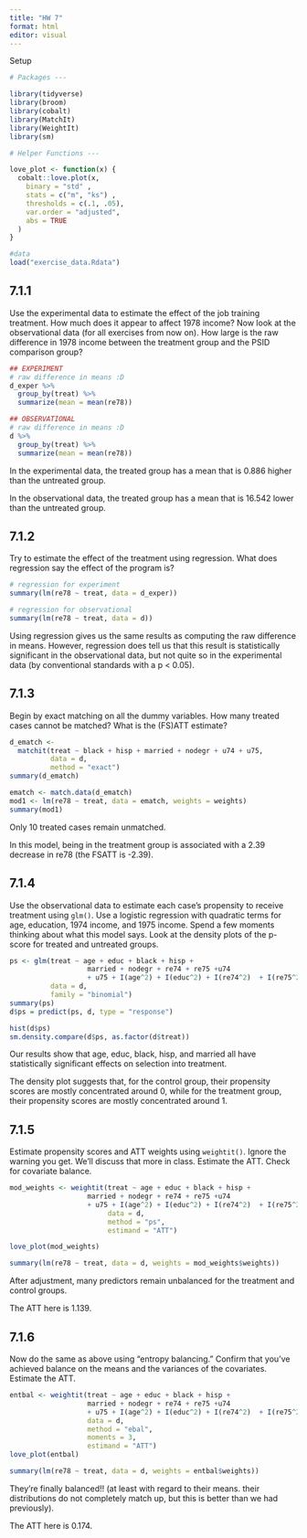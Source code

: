 ```yaml
---
title: "HW 7"
format: html
editor: visual
---
```


Setup

```r
# Packages ---

library(tidyverse)
library(broom)
library(cobalt)
library(MatchIt)
library(WeightIt)
library(sm)

# Helper Functions ---

love_plot <- function(x) {
  cobalt::love.plot(x, 
    binary = "std" ,
    stats = c("m", "ks") ,
    thresholds = c(.1, .05),
    var.order = "adjusted",
    abs = TRUE
  )
}

#data
load("exercise_data.Rdata")
```

## 7.1.1

Use the experimental data to estimate the effect of the job training treatment. How much does it appear to affect 1978 income? Now look at the observational data (for all exercises from now on). How large is the raw difference in 1978 income between the treatment group and the PSID comparison group?

```r
## EXPERIMENT
# raw difference in means :D
d_exper %>% 
  group_by(treat) %>% 
  summarize(mean = mean(re78))

## OBSERVATIONAL
# raw difference in means :D
d %>% 
  group_by(treat) %>% 
  summarize(mean = mean(re78))
```

In the experimental data, the treated group has a mean that is 0.886 higher than the untreated group.

In the observational data, the treated group has a mean that is 16.542 lower than the untreated group.

## 7.1.2

Try to estimate the effect of the treatment using regression. What does regression say the effect of the program is?

```r
# regression for experiment 
summary(lm(re78 ~ treat, data = d_exper))

# regression for observational
summary(lm(re78 ~ treat, data = d))
```

Using regression gives us the same results as computing the raw difference in means. However, regression does tell us that this result is statistically significant in the observational data, but not quite so in the experimental data (by conventional standards with a p \< 0.05).

## 7.1.3

Begin by exact matching on all the dummy variables. How many treated cases cannot be matched? What is the (FS)ATT estimate?

```r
d_ematch <-
  matchit(treat ~ black + hisp + married + nodegr + u74 + u75,
          data = d,
          method = "exact")
summary(d_ematch)

ematch <- match.data(d_ematch)
mod1 <- lm(re78 ~ treat, data = ematch, weights = weights)
summary(mod1)
```

Only 10 treated cases remain unmatched.

In this model, being in the treatment group is associated with a 2.39 decrease in re78 (the FSATT is -2.39).

## 7.1.4

Use the observational data to estimate each case’s propensity to receive treatment using `glm()`. Use a logistic regression with quadratic terms for age, education, 1974 income, and 1975 income. Spend a few moments thinking about what this model says. Look at the density plots of the p-score for treated and untreated groups.

```r
ps <- glm(treat ~ age + educ + black + hisp +
                   married + nodegr + re74 + re75 +u74
                   + u75 + I(age^2) + I(educ^2) + I(re74^2)  + I(re75^2),
          data = d,
          family = "binomial")
summary(ps)
d$ps = predict(ps, d, type = "response")

hist(d$ps)
sm.density.compare(d$ps, as.factor(d$treat))
```

Our results show that age, educ, black, hisp, and married all have statistically significant effects on selection into treatment.

The density plot suggests that, for the control group, their propensity scores are mostly concentrated around 0, while for the treatment group, their propensity scores are mostly concentrated around 1.

## 7.1.5

Estimate propensity scores and ATT weights using `weightit()`. Ignore the warning you get. We’ll discuss that more in class. Estimate the ATT. Check for covariate balance.

```r
mod_weights <- weightit(treat ~ age + educ + black + hisp +
                   married + nodegr + re74 + re75 +u74
                   + u75 + I(age^2) + I(educ^2) + I(re74^2)  + I(re75^2),
                        data = d,
                        method = "ps",
                        estimand = "ATT")

love_plot(mod_weights)

summary(lm(re78 ~ treat, data = d, weights = mod_weights$weights))
```

After adjustment, many predictors remain unbalanced for the treatment and control groups.

The ATT here is 1.139.

## 7.1.6

Now do the same as above using “entropy balancing.” Confirm that you’ve achieved balance on the means and the variances of the covariates. Estimate the ATT.

```r
entbal <- weightit(treat ~ age + educ + black + hisp +
                   married + nodegr + re74 + re75 +u74
                   + u75 + I(age^2) + I(educ^2) + I(re74^2)  + I(re75^2), 
                   data = d,
                   method = "ebal",
                   moments = 3,
                   estimand = "ATT")
love_plot(entbal)

summary(lm(re78 ~ treat, data = d, weights = entbal$weights))
```

They're finally balanced!! (at least with regard to their means. their distributions do not completely match up, but this is better than we had previously).

The ATT here is 0.174.
